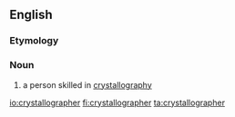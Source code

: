 ==English==

===Etymology===
{{suffix|crystallography|er}}

===Noun===
{{en-noun}}

# a person skilled in [[crystallography]]

[[io:crystallographer]]
[[fi:crystallographer]]
[[ta:crystallographer]]